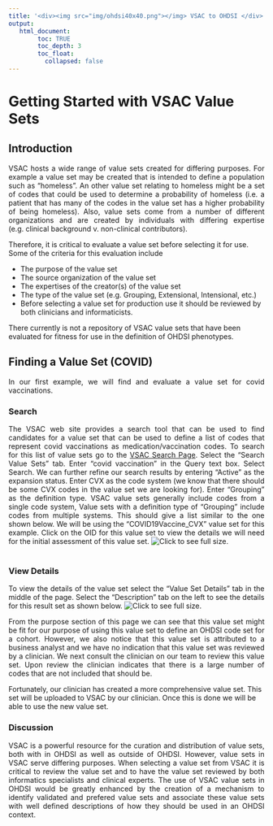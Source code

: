 ---
title: '<div><img src="img/ohdsi40x40.png"></img> VSAC to OHDSI </div>'
output:
   html_document:
        toc: TRUE
        toc_depth: 3
        toc_float:
          collapsed: false
---

<!--
*
* javascript
*
* -->

<script>
  function openFullSizeImage(imageSrc) {
    // Open a new window with the full-size image
    window.open(imageSrc, '_blank', 'width=auto,height=auto');
  }
</script>

# Getting Started with VSAC Value Sets

<!--
*
* Introduction
*
-->

## Introduction
<p align="justify">
  VSAC hosts a wide range of value sets created for differing purposes. 
  For example a value set may be created that is intended to define a population such as "homeless". 
  An other value set relating to homeless might be a set of codes 
  that could be used to determine a probability of homeless 
  (i.e. a patient that has many of the codes in the value set has a higher probability of being homeless).
  Also, value sets come from a number of different organizations 
  and are created by individuals with differing expertise 
  (e.g. clinical background v. non-clinical contributors). 
</p>
<p>
  Therefore, it is critical to evaluate a value set before selecting it for use. 
  Some of the criteria for this evaluation include
  <ul>
    <li>The purpose of the value set</li>
    <li>The source organization of the value set</li>
    <li>The expertises of the creator(s) of the value set</li>
    <li>The type of the value set (e.g. Grouping, Extensional, Intensional, etc.)</li>
    <li>  
      Before selecting a value set for production use it should be reviewed 
      by both clinicians and informaticists. 
    </li>
  </ul>
  There currently is not a repository of VSAC value sets 
  that have been evaluated for fitness for use in the definition of OHDSI phenotypes. 
</p>

<!--
*
* Finding a Value Set (COVID)
*
-->

## Finding a Value Set (COVID)

<p align="justify">
  In our first example, we will find and evaluate a value set for covid vaccinations.
</p>

<!--
*
* Search
*
-->

### Search

<p align="justify">
  The VSAC web site provides a search tool that can be used 
  to find candidates for a value set that can be used to define 
  a list of codes that represent covid vaccinations as medication/vaccination codes. 
  To search for this list of value sets go to the 
  <a href="https://vsac.nlm.nih.gov/valueset/expansions?pr=all">VSAC Search Page</a>. 
  Select the "Search Value Sets" tab. 
  Enter "covid vaccination" in the Query text box. 
  Select Search. 
  We can further refine our search results by entering "Active" as the expansion status. 
  Enter CVX as the code system (we know that there should be some CVX codes in the value set we are looking for). 
  Enter "Grouping" as the definition type. 
  VSAC value sets generally include codes from a single code system, 
  Value sets with a definition type of "Grouping" include codes from multiple systems. 
  This should give a list similar to the one shown below. 
  We will be using the "COVID19Vaccine_CVX" value set for this example. 
  Click on the OID for this value set to view the details we will need 
  for the initial assessment of this value set. 
  <img 
    src="./img/getting-started/vsac-value-sets/01-search.png" 
    onclick="openFullSizeImage('./img/getting-started/vsac-value-sets/01-search.png')" 
    title="Click to see full size."
  />
  <br/>
  <br/>
</p>
<!--
*
* View Results
*
-->

### View Details
  <p align="justify">
    To view the details of the value set select the "Value Set Details" tab in the middle of the page. 
    Select the "Description" tab on the left to see the details for this result set as shown below. 
    <img 
      src="./img/getting-started/vsac-value-sets/02-results.png" 
      onclick="openFullSizeImage('./img/getting-started/vsac-value-sets/02-results.png')" 
      title="Click to see full size."
    />
    <br/>
  </p>
  
  <p align="justify">
    From the purpose section of this page we can see that this value set might be fit 
    for our purpose of using this value set to define an OHDSI code set for a cohort. 
    However, we also notice that this value set is attributed to  a business analyst 
    and we have no indication that this value set was reviewed by a clinician. 
    We next consult the clinician on our team to review this value set. 
    Upon review the clinician indicates that there is a large number of codes 
    that are not included that should be. 
  </p>
  <p>
    Fortunately, our clinician has created a more comprehensive value set. 
    This set will be uploaded to VSAC by our clinician. 
    Once this is done we will be able to use the new value set. 
  </p>

<!--
*
* View Results
*
-->

### Discussion
<p align="justify">
  VSAC is a powerful resource for the curation and distribution of value sets, 
  both with in OHDSI as well as outside of OHDSI. 
  However, value sets in VSAC serve differing purposes. 
  When selecting a value set from VSAC it is critical to review the value set 
  and to have the value set reviewed by both informatics specialists and clinical experts. 
  The use of VSAC value sets in OHDSI would be greatly enhanced 
  by the creation of a mechanism to identify validated and prefered value sets 
  and associate these value sets with well defined descriptions 
  of how they should be used in an OHDSI context. 
</p>










